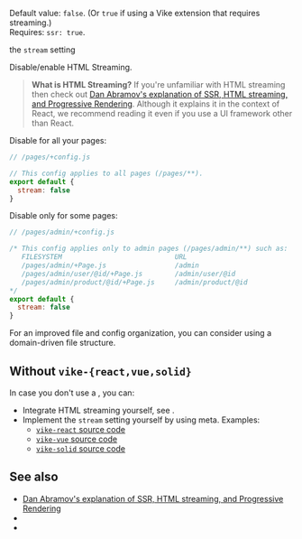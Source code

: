 

Default value: `false`. (Or `true` if using a <Link href="/extensions">Vike extension</Link> that requires streaming.)  
Requires: <Link href="/ssr">`ssr: true`</Link>.

<ImplementedBy>the `stream` setting</ImplementedBy>

Disable/enable HTML Streaming.

> **What is HTML Streaming?** If you're unfamiliar with HTML streaming then check out [Dan Abramov's explanation of SSR, HTML streaming, and Progressive Rendering](https://github.com/reactwg/react-18/discussions/37). Although it explains it in the context of React, we recommend reading it even if you use a UI framework other than React.

Disable for all your pages:

```js
// /pages/+config.js

// This config applies to all pages (/pages/**).
export default {
  stream: false
}
```

Disable only for some pages:

```js
// /pages/admin/+config.js

/* This config applies only to admin pages (/pages/admin/**) such as:
   FILESYSTEM                            URL
   /pages/admin/+Page.js                 /admin
   /pages/admin/user/@id/+Page.js        /admin/user/@id
   /pages/admin/product/@id/+Page.js     /admin/product/@id
*/
export default {
  stream: false
}
```

For an improved file and config organization, you can consider using a <Link href="/routing#domain-driven-file-structure">domain-driven file structure</Link>.


## Without `vike-{react,vue,solid}`

In case you don't use a <UiFrameworkExtension />, you can:
 - Integrate HTML streaming yourself, see <Link href="/streaming" />.
 - Implement the `stream` setting yourself by using <Link href="/meta">meta</Link>. Examples:
   - [`vike-react` source code](https://github.com/vikejs/vike-react/blob/main/packages/vike-react)
   - [`vike-vue` source code](https://github.com/vikejs/vike-vue/blob/main/packages/vike-vue)
   - [`vike-solid` source code](https://github.com/vikejs/vike-solid/blob/main/vike-solid)


## See also

- [Dan Abramov's explanation of SSR, HTML streaming, and Progressive Rendering](https://github.com/reactwg/react-18/discussions/37)
- <Link href="/ssr" />
- <Link href="/streaming" />
